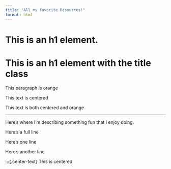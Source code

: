 ```yaml
---
title: "All my favorite Resources!"
format: html
---
```


<h1>This is an h1 element.</h1>

<h1 class="title">This is an h1 element with the title class</h1>

<p class="orange-text"> This paragraph is orange</p>

<p class="center-text"> This text is centered</p>

<p class="center-text orange-text">This text is both centered and orange</p>

---

Here's where I'm describing [something fun]{.orange-text} that I enjoy doing.

[Here's a full line]{.orange-text}

::: {.orange-text}
Here's one line

Here's another line
::: 

:::{.center-text}
This is centered